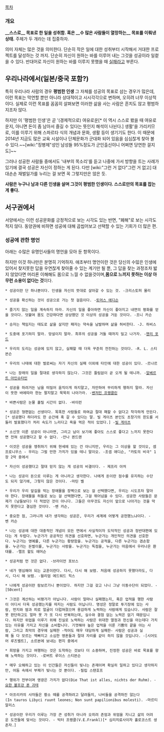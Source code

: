 [[목차]]

=== 개요 ===
'''__스스로__ 목표로 한 일을 성취함. 혹은 __수 많은 사람들이 열망하는__ 목표를 이뤄낸 상태.''' 주체가 두 개라는 데 집중하자.

의미 자체는 많은 것을 의미한다. 단순히 작은 일에 대한 성취부터 시작해서 거대한 프로젝트를 달성하는 것 까지. 단순히 자신이 원하는 바를 이루어 내는 그것을 성공이라 일컽을 수 있다. 반대어로 자신이 원하는 바를 이루지 못했을 때 [[실패]]라고 부른다.
== 우리나라에서(일본/중국 포함?) ==
특히 우리나라 사람의 경우 '''평범한 인생''' 그 자체를 성공의 목표로 삼는 경우가 많은데, 이런 목표는 막연할 뿐만 아니라 상대적이고 시시각각으로 변하며, 오히려 너무 이상적이다. 실제로 이런 목표를 꼼꼼히 살펴보면 이러한 삶을 사는 사람은 흔치도 않고 평범하지조차 않다.

하지만 이 '평범한 인생'은 곧 '(경제적으로) 여유로운[* 이 역시 스스로 봤을 때 여유로운지, 아니면 돈이 좀 남아서 즐길 수 있다는 뜻인지 해석이 나뉜다.] 생활'을 가리키므로, 이를 이루기 위해 스파르타 식의 개념과 문화, 생활 등이 생기기도 한다. 이 때문에 2014년 지금도 많은 교육 시설이나 단체문화가 군대화 되어 있음을 심심찮게 찾아 볼 수 있다.~~[wiki:"징병제"성인 남성들 95%정도가 군인출신이니 어쩌면 당연한 걸지도]~~

그러나 성공한 사람들 중에서도 '내부의 목소리'를 듣고 나중에 가서 방향을 트는 사례가 있기에 결국 성공은 자신이 정하는 게 된다. 다만 [wiki:"그런 거 없다"그런 거 없고] 대대손손 재벌일가를 누리는 걸 보면 꼭 그렇지만은 않은 듯.

'''사람은 누구나 남과 다른 인생을 살며 그것이 평범한 인생이다. 스스로만의 목표를 잡는 게 좋다.'''
== 서구권에서 ==
서양에서는 이런 성공문화를 긍정적으로 보는 시각도 있는 반면, "폐해"로 보는 시각도 적지 않다. 동양권에 비하면 성공에 대해 곱씹어보고 선택할 수 있는 기회가 더 많은 편.
=== 성공에 관한 명언 ===
아래는 수많은 유명인사들의 명언을 모아 둔 항목이다.

하지만 이것 하나만은 분명히 기억하자. 애초부터 명언이란 것은 당신의 수많은 인생에 있어서 찾지못한 답을 우연찮게 찾아줄 수 있는 계기만 될 뿐, 그 답을 찾는 과정조차 밟지 않았다면 머리론 이해해도 몸으로 느낄 수 없을것이며,'''몸으로 느끼지 못하는 이상 아무런 소용이 없다는 것'''이다.

 * 성공이란 단 하나뿐이다. 인생을 자신의 뜻대로 살아갈 수 있는 것. -크리스토퍼 몰리

 * 성공을 확신하는 것이 성공으로 가는 첫 걸음이다. -[[토머스 에디슨]]

 * 즐기지 않는 일을 계속하지 마라. 자신의 일을 좋아하면 자신이 좋아지고 내면의 평화를 얻을 것이다. 덧붙여 몸도 건강하다면 상상했던 것 이상의 성공을 거둔 것이다. -조니 카슨

 * 승자는 책임지는 태도로 삶을 살지만 패자는 약속을 남발하며 삶을 허비한다. -J. 하비스

 * 도중에 포기하지 말라. 망설이지 말라. 최후의 성공을 거둘 때까지 밀고 나가자. -[[헨리 포드]]

 * 우리의 도리는 성공에 있지 않고, 실패할 때 더욱 꾸준히 전진하는 것이다. -R. L. 스티븐슨

 * 우리의 나태에 대한 벌로써는 자기 자신의 실패 이외에 타인에 대한 성공이 있다. -르나르

 * 나는 장래의 일을 절대로 생각하지 않는다. 그것은 틀림없이 곧 오게 될 테니까. -[[알베르트 아인슈타인]]

 * 성공을 하려거든 남을 떠밀어 움직이게 하지말고, 자만하여 무리하게 행하지 말라. 자신이 뜻한 바에따라 한눈 팔지말고 묵묵히 나아가라. -[[벤저민 프랭클린]]

 * 바쁜사람은 눈물 흘릴 시간이 없다. -바이런

 * 성공은 형편없는 선생이다. 똑똑한 사람들로 하여금 절대 패할 수 없다고 착각하게 만든다.[* 성공했다 하더라도 한 순간에 훅 갈 수 있다는 말. 빌 게이츠 본인도 초창기의 윈도를 서둘러 발표했다가 처리 속도가 느리다고 욕을 먹은 적이 있었다.] -[[빌 게이츠]]

 * 소신껏 이룬 성공이 아니라면, 그리고 남이 보기에 좋아도 스스로 좋다고 느끼지 못한다면 전혀 성공했다고 할 수 없다. -안나 퀸드랜

 * 이것은 성공을 쟁취하기 위해 현세에 있는 건 아니지만, 우리는 그 이상을 할 것이오, 셈프로니우스 - 우리는 그럴 만한 가치가 있을 테니 말이오. -조셉 애디슨, "카토의 비극" 1장 2막 중에서

 * 자신이 성공했다고 절대 믿지 않는 게 성공의 비결이다. - 제프리 아처

 * 나는 성공이 돈으로 이루는 게 아니라고 생각한다. 나에게 돈이란 점수를 유지하는 수단도 되지 않기에, 그렇지 않은 것이다. -마틴 벨

 * 우리가 우리 앞길을 막는 장애물을 장벽으로 보는 걸 선택했다면, 우리는 시도조차 말아야 한다. 장애물을 허들로 보는 걸 선택했다면, 그걸 뛰어넘을 수 있다. 성공한 사람들은 문제가 (남들보다) 더 적었던 것이 아니다. 그들은 아무것도 자신이 앞으로 나아가는 것을 막지 못한다고 결심한 것이다. -벤 카슨, 

 * 중요한 점, 그러니까 내가 생각하는 성공은, 우리가 세계에 어떻게 공헌했느냐이다. -벤 카슨

 * 나는 성공에 대한 대중적인 개념이 모든 면에서 사실적이자 도덕적인 성공과 정반대편에 있다는 게 두렵다. 누군가가 공공적인 의견을 선호하면, 누군가는 개인적인 의견을 선호한다. 누군가는 영예를, 다른 누군가는 황량함을. 누군가는 공적을, 다른 누군가는 겸손함을. 누군가는 돈벌이를, 누군가는 사랑을. 누군가는 독점을, 누군가는 마음에서 우러나온 환대를. -랠프 왈도 에머슨

 * 성공처럼 먼 것은 없다. -브라이언 포브스

 * 네가 명심해야 되는 교훈이란다. 다시, 다시 해 보렴. 처음에 성공하지 못했더라도, 다시, 다시 해 보렴. -윌리엄 에드워드 힉스

 * 나에게 성공이란 람보르기니 뿐이었다. 하지만 그걸 갖고 나니 그냥 이동수단이 되었다. -[50cent]

 * 그것은 계산하는 비평가가 아닙니다. 사람이 얼마나 실패했는지, 혹은 업적을 행한 사람이 어디서 더욱 성공했는지를 따지는 사람도 아닙니다. 명성은 정말로 투기장에 있는 사람, 먼지와 땀과 피로 얼굴이 더럽혀졌으며 용감하게 노력하는 사람에게 있습니다. 사람은 잘못 판단하고도 얼마 못 가 또 다시 반복하는데, 실수와 결점 없는 노력은 없기 때문입니다. 하지만 위업을 이루기 위해 진실로 노력하는 사람은 위대한 열정과 헌신을 아는데다 가치있는 이유를 가지고 자신을 소비합니다. 기껏해야 높은 업적을 이룬 기쁨의 끝을 아는 사람, 그리고 최악의 경우에 실패한 -적어도 매우 대담하게 실패한- 사람은 성공과 실패 둘 다 모르는 맥빠지고 소심한 영혼들과 절대 자리를 같이 하지 않을 것입니다. -[시어도어 루즈벨트], 소르본에 보내는 편지 중에서

 * 희망을 가지고 여행하는 것은 도착하는 것보다 더 소중하며, 진정한 성공은 바로 목표를 향해 노력하는 것이다. -로버트 루이스 스티븐슨

 * 매우 오해하고 있는 이 인간들은 자신들이 빛나는 존재이며 확실히 일하고 있다고 생각하지만, 어둠 속에서 부패가 빛나는 것 뿐이다. -필립 스탠호프

 * 행위가 전부이며 영광은 가치가 없다(Die That ist alles, nichts der Ruhm). -[[요한 볼프강 폰 괴테]]

 * 아프리카의 사자들은 황소 떼를 공격하려고 달려들지, 나비들을 공격하진 않는다(In tauros Libyci ruunt leones; Non sunt papilionibus molesti). -마르티알리스

 * 성공이란 우리가 이루는 가장 큰 성취가 아니라 오히려 존엄과 위엄을 지니고 삶의 어려운 도전들에 맞서는 것이다. - 빅터 프랭클(V.E.Frankl)[* 심리치료사이자 홀로코스트 생존자.]
